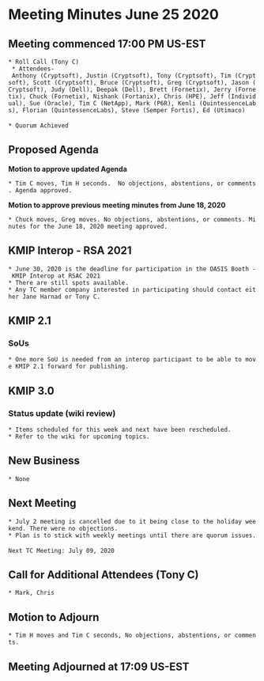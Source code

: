 = Meeting Minutes June 25 2020 =
== Meeting commenced 17:00 PM US-EST ==
 * Roll Call (Tony C)
  * Attendees- Anthony (Cryptsoft), Justin (Cryptsoft), Tony (Cryptsoft), Tim (Cryptsoft), Scott (Cryptsoft), Bruce (Cryptsoft), Greg (Cryptsoft), Jason (Cryptsoft), Judy (Dell), Deepak (Dell), Brett (Fornetix), Jerry (Fornetix), Chuck (Fornetix), Nishank (Fortanix), Chris (HPE), Jeff (Individual), Sue (Oracle), Tim C (NetApp), Mark (P6R), Kenli (QuintessenceLabs), Florian (QuintessenceLabs), Steve (Semper Fortis), Ed (Utimaco)
 
 * Quorum Achieved

== Proposed Agenda ==

'''Motion to approve updated Agenda''' 

 * Tim C moves, Tim H seconds.  No objections, abstentions, or comments. Agenda approved.

'''Motion to approve previous meeting minutes from June 18, 2020'''

 * Chuck moves, Greg moves. No objections, abstentions, or comments. Minutes for the June 18, 2020 meeting approved.

== KMIP Interop - RSA 2021 ==
 
 * June 30, 2020 is the deadline for participation in the OASIS Booth - KMIP Interop at RSAC 2021
 * There are still spots available.
 * Any TC member company interested in participating should contact either Jane Harnad or Tony C.
 
== KMIP 2.1 ==
 
=== SoUs ===
 * One more SoU is needed from an interop participant to be able to move KMIP 2.1 forward for publishing.
 
== KMIP 3.0 ==
=== Status update (wiki review) ===
 * Items scheduled for this week and next have been rescheduled.
 * Refer to the wiki for upcoming topics.
 
== New Business ==
 * None

== Next Meeting ==
 * July 2 meeting is cancelled due to it being close to the holiday weekend. There were no objections.
 * Plan is to stick with weekly meetings until there are quorum issues.
 
 Next TC Meeting: July 09, 2020

== Call for Additional Attendees (Tony C) ==
 * Mark, Chris

== Motion to Adjourn ==
 * Tim H moves and Tim C seconds, No objections, abstentions, or comments.

== Meeting Adjourned at 17:09 US-EST ==
